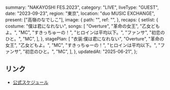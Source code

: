   summary: "NAKAYOSHI FES.2023",
  category: "LIVE",
  liveType: "GUEST",
  date: "2023-09-23",
  region: "東京",
  location: "duo MUSIC EXCHANGE",
  present: ["高嶺のなでしこ"],
  image: {
    path: "",
    ref: "",
  },
  recaps: {
    setlist: {
      costume: "僕は君になれない",
      songs: [
        "Overture",
        "革命の女王",
        "乙女どもよ。",
        "MC",
        "すきっちゅーの！",
        "ヒロインは平均以下。",
        "ファンサ",
        "初恋のひと。",
        "MC",
      ],
    },
    stagePlan: [
      "衣装:僕は君になれない",
      "Overture",
      "革命の女王",
      "乙女どもよ。",
      "MC",
      "すきっちゅーの！",
      "ヒロインは平均以下。",
      "ファンサ",
      "初恋のひと。",
      "MC",
    ],
  },
  updatedAt: "2025-06-21",
};

## リンク

- [公式スケジュール](https://takanenonadeshiko.jp/?p=1357)
